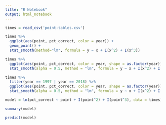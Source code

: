 ```yaml
---
title: "R Notebook"
output: html_notebook
---
```


```r
times = read_csv('point-tables.csv')
```

```r
times %>% 
  ggplot(aes(point, pct_correct, color = year)) +
  geom_point() +
  stat_smooth(method="lm", formula = y ~ x + I(x^2) + I(x^3))
```

```r
times %>% 
  ggplot(aes(point, pct_correct, color = year, shape = as.factor(year))) +
  stat_smooth(alpha = 0.5, method = "lm", formula = y ~ x + I(x^2) + I(x^3), se = FALSE)
```

```r
times %>% 
  filter(year == 1997 | year == 2018) %>% 
  ggplot(aes(point, pct_correct, color = year, shape = as.factor(year))) +
  stat_smooth(alpha = 0.5, method = "lm", formula = y ~ x + I(x^2) + I(x^3), se = FALSE)
```


```r
model = lm(pct_correct ~ point + I(point^2) + I(point^3), data = times)
```

```r
summary(model)
```

```r
predict(model)
```

